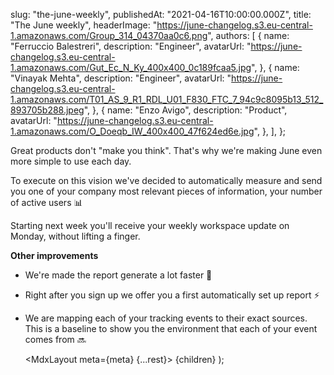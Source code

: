 
  slug: "the-june-weekly",
  publishedAt: "2021-04-16T10:00:00.000Z",
  title: "The June weekly",
  headerImage: "https://june-changelog.s3.eu-central-1.amazonaws.com/Group_314_04370aa0c6.png",
  authors: [
    {
      name: "Ferruccio Balestreri",
      description: "Engineer",
      avatarUrl:
        "https://june-changelog.s3.eu-central-1.amazonaws.com/Gut_Ec_N_Ky_400x400_0c189fcaa5.jpg",
    },
    {
      name: "Vinayak Mehta",
      description: "Engineer",
      avatarUrl:
        "https://june-changelog.s3.eu-central-1.amazonaws.com/T01_AS_9_R1_RDL_U01_F830_FTC_7_94c9c8095b13_512_893705b288.jpeg",
    },
    {
      name: "Enzo Avigo",
      description: "Product",
      avatarUrl:
        "https://june-changelog.s3.eu-central-1.amazonaws.com/O_Doeqb_IW_400x400_47f624ed6e.jpg",
    },
  ],
};

Great products don't "make you think". That's why we're making June even more simple to use each day.

To execute on this vision we've decided to automatically measure and send you one of your company most relevant pieces of information, your number of active users 📊

Starting next week you'll receive your weekly workspace update on Monday, without lifting a finger.

**Other improvements**

- We're made the report generate a lot faster 🌊
- Right after you sign up we offer you a first automatically set up report ⚡️
- We are mapping each of your tracking events to their exact sources. This is a baseline to show you the environment that each of your event comes from 🔜

  <MdxLayout meta={meta} {...rest}>
    {children}
  </MdxLayout>
);
